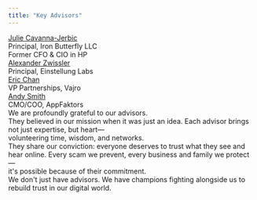 ```yaml
---
title: "Key Advisors"
---
```


<div style={{ display: 'flex', flexWrap: 'wrap', justifyContent: 'center', gap: '2rem', margin: '0 auto 3rem auto', maxWidth: '900px' }}>
  <div className="dark:bg-gray-800/50 bg-white" style={{ 
    flex: '1 1 300px', 
    maxWidth: '320px', 
    borderRadius: '20px', 
    boxShadow: '0 4px 24px 0 rgba(0,0,0,0.04)', 
    padding: '2rem 1.8rem', 
    textAlign: 'center', 
    margin: '0 0.5rem',
    backdropFilter: 'blur(8px)'
  }}>
    <a href="https://www.linkedin.com/in/juliecavannajerbic/" target="_blank" rel="noopener" className="dark:text-blue-400 text-blue-600" style={{ textDecoration: 'none', fontWeight: 700, fontSize: '1.2rem', letterSpacing: '-0.01em' }}>Julie Cavanna-Jerbic</a>
    <div className="dark:text-white text-gray-900" style={{ marginTop: '1rem', fontWeight: 500, fontSize: '1.05rem' }}>Principal, Iron Butterfly LLC</div>
    <div className="dark:text-gray-300 text-gray-600" style={{ fontSize: '1rem', marginTop: '0.3rem', fontWeight: 400 }}>Former CFO &amp; CIO in HP</div>
  </div>
  <div className="dark:bg-gray-800/50 bg-white" style={{ 
    flex: '1 1 300px', 
    maxWidth: '320px', 
    borderRadius: '20px', 
    boxShadow: '0 4px 24px 0 rgba(0,0,0,0.04)', 
    padding: '2rem 1.8rem', 
    textAlign: 'center', 
    margin: '0 0.5rem',
    backdropFilter: 'blur(8px)'
  }}>
    <a href="https://www.linkedin.com/in/alexanderzwissler/" target="_blank" rel="noopener" className="dark:text-blue-400 text-blue-600" style={{ textDecoration: 'none', fontWeight: 700, fontSize: '1.2rem', letterSpacing: '-0.01em' }}>Alexander Zwissler</a>
    <div className="dark:text-white text-gray-900" style={{ marginTop: '1rem', fontWeight: 500, fontSize: '1.05rem' }}>Principal, Einstellung Labs</div>
  </div>
  <div className="dark:bg-gray-800/50 bg-white" style={{ 
    flex: '1 1 300px', 
    maxWidth: '320px', 
    borderRadius: '20px', 
    boxShadow: '0 4px 24px 0 rgba(0,0,0,0.04)', 
    padding: '2rem 1.8rem', 
    textAlign: 'center', 
    margin: '0 0.5rem',
    backdropFilter: 'blur(8px)'
  }}>
    <a href="https://www.linkedin.com/in/partner-ecosystem-ericchan/" target="_blank" rel="noopener" className="dark:text-blue-400 text-blue-600" style={{ textDecoration: 'none', fontWeight: 700, fontSize: '1.2rem', letterSpacing: '-0.01em' }}>Eric Chan</a>
    <div className="dark:text-white text-gray-900" style={{ marginTop: '1rem', fontWeight: 500, fontSize: '1.05rem' }}>VP Partnerships, Vajro</div>
  </div>
  <div className="dark:bg-gray-800/50 bg-white" style={{ 
    flex: '1 1 300px', 
    maxWidth: '320px', 
    borderRadius: '20px', 
    boxShadow: '0 4px 24px 0 rgba(0,0,0,0.04)', 
    padding: '2rem 1.8rem', 
    textAlign: 'center', 
    margin: '0 0.5rem',
    backdropFilter: 'blur(8px)'
  }}>
    <a href="https://www.linkedin.com/in/andysmithlinkedin/" target="_blank" rel="noopener" className="dark:text-blue-400 text-blue-600" style={{ textDecoration: 'none', fontWeight: 700, fontSize: '1.2rem', letterSpacing: '-0.01em' }}>Andy Smith</a>
    <div className="dark:text-white text-gray-900" style={{ marginTop: '1rem', fontWeight: 500, fontSize: '1.05rem' }}>CMO/COO, AppFaktors</div>
  </div>
</div>

<div className="dark:text-gray-300 text-gray-700" style={{
  textAlign: 'left',
  maxWidth: '700px',
  margin: '3rem auto 3rem auto',
  fontSize: '1.15rem',
  fontWeight: 500,
  lineHeight: 1.7,
  letterSpacing: '-0.01em'
}}>
  <span style={{display: 'block', marginBottom: '1.4rem'}}>
    We are profoundly grateful to our advisors.<br/>
    They believed in our mission when it was just an idea.
  </span>
  <span style={{display: 'block', marginBottom: '1.4rem'}}>
    Each advisor brings not just expertise, but heart—<br/>
    volunteering time, wisdom, and networks.<br/>
    They share our conviction: everyone deserves to trust what they see and hear online.
  </span>
  <span style={{display: 'block'}}>
    Every scam we prevent, every business and family we protect—<br/>
    it's possible because of their commitment.<br/>
    We don't just have advisors. We have champions fighting alongside us to rebuild trust in our digital world.
  </span>
</div> 